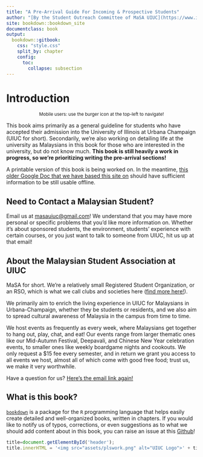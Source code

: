 ```yaml
---
title: "A Pre-Arrival Guide For Incoming & Prospective Students"
author: "[By the Student Outreach Committee of MaSA UIUC](https://www.instagram.com/masauiuc)"
site: bookdown::bookdown_site
documentclass: book
output:
  bookdown::gitbook:
    css: "style.css"
    split_by: chapter
    config:
      toc:
        collapse: subsection
---
```


# Introduction {-}

<small><center> Mobile users: use the burger icon at the top-left to navigate! </center></small>

This book aims primarily as a general guideline for students who have accepted their admission into the University of Illinois at Urbana Champaign (UIUC for short). Secondarily, we're also working on detailing life at the university as Malaysians in this book for those who are interested in the university, but do not know much. **This book is still heavily a work in progress, so we're prioritizing writing the pre-arrival sections!**

A printable version of this book is being worked on. In the meantime, [this older Google Doc that we have based this site on](https://docs.google.com/document/d/1lQi0d93SG3syWDzuw90HU_pi03YOJkvDqbKYcpjJ-Yw/edit) should have sufficient information to be still usable offline.

## Need to Contact a Malaysian Student? {-}

Email us at [masauiuc@gmail.com](mailto:masauiuc@gmail.com)! We understand that you may have more personal or specific problems that you'd like more information on. Whether it's about sponsored students, the environment, students' experience with certain courses, or you just want to talk to someone from UIUC, hit us up at that email!

## About the Malaysian Student Association at UIUC {-}

MaSA for short. We're a relatively small Registered Student Organization, or an RSO, which is what we call clubs and societies here ([find more here!](https://illinois.campuslabs.com/engage/organizations)).

We primarily aim to enrich the living experience in UIUC for Malaysians in Urbana-Champaign, whether they be students or residents, and we also aim to spread cultural awareness of Malaysia in the campus from time to time.

We host events as frequently as every week, where Malaysians get together to hang out, play, chat, and eat! Our events range from larger thematic ones like our Mid-Autumn Festival, Deepavali, and Chinese New Year celebration events, to smaller ones like weekly boardgame nights and cookouts. We only request a $15 fee every semester, and in return we grant you access to all events we host, almost all of which come with good free food; trust us, we make it very worthwhile.

Have a question for us? [Here's the email link again!](mailto:masauiuc@gmail.com)

## What is this book? {-}

[`bookdown`](https://bookdown.org/yihui/bookdown/) is a package for the `R` programming language that helps easily create detailed and well-organized books, written in chapters. If you would like to notify us of typos, corrections, or even suggestions as to what we should add content about in this book, you can raise an issue at this [Github](https://github.com/afnanfdz/masa-pre-arrival-booklet){target="_blank"}! 

```js
title=document.getElementById('header');
title.innerHTML = '<img src="assets/plswork.png" alt="UIUC Logo">' + title.innerHTML
```

